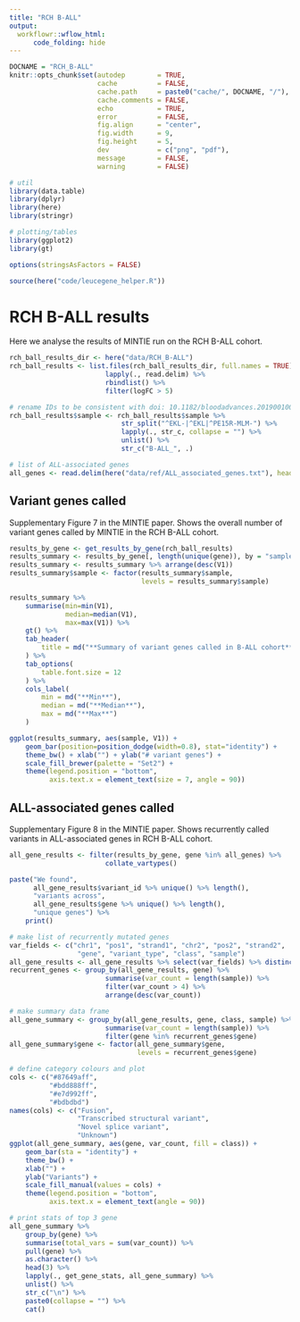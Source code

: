 ```yaml
---
title: "RCH B-ALL"
output:
  workflowr::wflow_html:
      code_folding: hide
---
```


```r
DOCNAME = "RCH_B-ALL"
knitr::opts_chunk$set(autodep        = TRUE,
                      cache          = FALSE,
                      cache.path     = paste0("cache/", DOCNAME, "/"),
                      cache.comments = FALSE,
                      echo           = TRUE,
                      error          = FALSE,
                      fig.align      = "center",
                      fig.width      = 9,
                      fig.height     = 5,
                      dev            = c("png", "pdf"),
                      message        = FALSE,
                      warning        = FALSE)
```


```r
# util
library(data.table)
library(dplyr)
library(here)
library(stringr)

# plotting/tables
library(ggplot2)
library(gt)
```


```r
options(stringsAsFactors = FALSE)
```


```r
source(here("code/leucegene_helper.R"))
```


RCH B-ALL results
=================

Here we analyse the results of MINTIE run on the RCH B-ALL cohort.

```r
rch_ball_results_dir <- here("data/RCH_B-ALL")
rch_ball_results <- list.files(rch_ball_results_dir, full.names = TRUE) %>%
                        lapply(., read.delim) %>%
                        rbindlist() %>%
                        filter(logFC > 5)

# rename IDs to be consistent with doi: 10.1182/bloodadvances.2019001008
rch_ball_results$sample <- rch_ball_results$sample %>% 
                            str_split("^EKL-|^EKL|^PE15R-MLM-") %>%
                            lapply(., str_c, collapse = "") %>%
                            unlist() %>%
                            str_c("B-ALL_", .)

# list of ALL-associated genes
all_genes <- read.delim(here("data/ref/ALL_associated_genes.txt"), header=FALSE)$V1
```

## Variant genes called

Supplementary Figure 7 in the MINTIE paper. Shows the overall number of variant
genes called by MINTIE in the RCH B-ALL cohort.

```r
results_by_gene <- get_results_by_gene(rch_ball_results)
results_summary <- results_by_gene[, length(unique(gene)), by = "sample"]
results_summary <- results_summary %>% arrange(desc(V1))
results_summary$sample <- factor(results_summary$sample,
                                 levels = results_summary$sample)

results_summary %>%
    summarise(min=min(V1),
              median=median(V1),
              max=max(V1)) %>%
    gt() %>%
    tab_header(
        title = md("**Summary of variant genes called in B-ALL cohort**")
    ) %>%
    tab_options(
        table.font.size = 12
    ) %>%
    cols_label(
        min = md("**Min**"),
        median = md("**Median**"),
        max = md("**Max**")
    )

ggplot(results_summary, aes(sample, V1)) + 
    geom_bar(position=position_dodge(width=0.8), stat="identity") +
    theme_bw() + xlab("") + ylab("# variant genes") +
    scale_fill_brewer(palette = "Set2") +
    theme(legend.position = "bottom",
          axis.text.x = element_text(size = 7, angle = 90))
```

## ALL-associated genes called

Supplementary Figure 8 in the MINTIE paper. Shows recurrently called variants in
ALL-associated genes in RCH B-ALL cohort. 

```r
all_gene_results <- filter(results_by_gene, gene %in% all_genes) %>%
                        collate_vartypes()

paste("We found", 
      all_gene_results$variant_id %>% unique() %>% length(),
      "variants across",
      all_gene_results$gene %>% unique() %>% length(),
      "unique genes") %>%
    print()

# make list of recurrently mutated genes
var_fields <- c("chr1", "pos1", "strand1", "chr2", "pos2", "strand2",
                 "gene", "variant_type", "class", "sample")
all_gene_results <- all_gene_results %>% select(var_fields) %>% distinct()
recurrent_genes <- group_by(all_gene_results, gene) %>%
                        summarise(var_count = length(sample)) %>%
                        filter(var_count > 4) %>%
                        arrange(desc(var_count))

# make summary data frame
all_gene_summary <- group_by(all_gene_results, gene, class, sample) %>%
                        summarise(var_count = length(sample)) %>%
                        filter(gene %in% recurrent_genes$gene)
all_gene_summary$gene <- factor(all_gene_summary$gene,
                                levels = recurrent_genes$gene)

# define category colours and plot
cols <- c("#87649aff",
          "#bdd888ff",
          "#e7d992ff",
          "#bdbdbd")
names(cols) <- c("Fusion",
                 "Transcribed structural variant",
                 "Novel splice variant",
                 "Unknown")
ggplot(all_gene_summary, aes(gene, var_count, fill = class)) +
    geom_bar(sta = "identity") +
    theme_bw() +
    xlab("") +
    ylab("Variants") +
    scale_fill_manual(values = cols) +
    theme(legend.position = "bottom",
          axis.text.x = element_text(angle = 90))

# print stats of top 3 gene
all_gene_summary %>%
    group_by(gene) %>%
    summarise(total_vars = sum(var_count)) %>%
    pull(gene) %>%
    as.character() %>%
    head(3) %>%
    lapply(., get_gene_stats, all_gene_summary) %>%
    unlist() %>%
    str_c("\n") %>%
    paste0(collapse = "") %>%
    cat()
```

